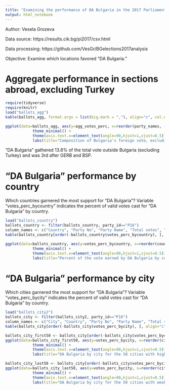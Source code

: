 ```yaml
---
title: "Examining the performance of DA Bulgaria in the 2017 Parliamentary elections outside Bulgaria"
output: html_notebook
---
```


Author: Vesela Grozeva

Data source: https://results.cik.bg/pi2017/csv.html 

Data processing: https://github.com/VesGr/BGelections2017analysis 

Objective: Examine which locations favored "DA Bulgaria." 

# Aggregate performance in sections abroad, excluding Turkey


```r
require(tidyverse)
require(knitr)
load("ballots_agg")
kable(ballots_agg, format.args = list(big.mark = ","), align="c", col.names=c("Valid votes", "Votes per party", "Party No", "Party Name", "Percentage of valid votes")) 

```

```r
ggplot(data=ballots_agg, aes(y=agg_votes_perc, x=reorder(party_names, -agg_votes_perc))) + geom_bar(stat="identity") + 
            theme_minimal() + 
            theme(axis.text.x=element_text(angle=90,hjust=1,vjust=0.5)) +
            labs(title="Composition of Bulgaria's foreign vote, excluding Turkey", x="Party", y="Percent of valid votes cast")
```

"DA Bulgaria" gathered 13.8% of the total vote outside Bulgaria (excluding Turkey) and was 3rd after GERB and BSP.

# "DA Bulgaria" performance by country

Which countries garnered the most support for "DA Bulgaria"? Variable "votes_perc_bycountry" indicates the percent of valid votes cast for 
"DA Bulgaria" by country. 

```r
load("ballots_country")
ballots_country <- filter(ballots_country, party_id=="P16")
column_names <- c("Country", "Party No", "Party Name", "Total votes", "Valid votes", "Votes per party", "Percentage of valid votes" )
kable(ballots_country[order(-ballots_country$votes_perc_bycountry), ], align="c", col.names=column_names)
```

```r
ggplot(data=ballots_country, aes(y=votes_perc_bycountry, x=reorder(country, -votes_perc_bycountry))) + geom_bar(stat="identity") + 
            theme_minimal() + 
            theme(axis.text.x=element_text(angle=90,hjust=1,vjust=0.5)) +
            labs(title="Percent of the vote earned by DA Bulgaria by country", x="Country", y="Percent of valid votes cast")
```

# "DA Bulgaria" performance by city

Which cities garnered the most support for "DA Bulgaria"? Variable "votes_perc_bycity" indicates the percent of valid votes cast for 
"DA Bulgaria" by country. 

```r
load("ballots_city2")
ballots_city <- filter(ballots_city2, party_id=="P16")
column_names <- c("City", "Country", "Party No", "Party Name", "Total votes", "Valid votes", "Votes per party", "Percentage of valid votes" ) 
kable(ballots_city[order(-ballots_city$votes_perc_bycity), ], align="c", col.names = column_names) 
```


```r
ballots_city_first50 <- ballots_city[order(-ballots_city$votes_perc_bycity), ][c(1:50) , ]
ggplot(data=ballots_city_first50, aes(y=votes_perc_bycity, x=reorder(city, -votes_perc_bycity))) + geom_bar(stat="identity") + 
            theme_minimal() + 
            theme(axis.text.x=element_text(angle=90,hjust=1,vjust=0.5)) +
            labs(title="DA Bulgaria by city for the 50 cities with highest support", x="City", y="Percent of valid votes cast")
```


```r
ballots_city_last50 <- ballots_city[order(-ballots_city$votes_perc_bycity), ][c(242:292) , ]
ggplot(data=ballots_city_last50, aes(y=votes_perc_bycity, x=reorder(city, -votes_perc_bycity))) + geom_bar(stat="identity") + 
            theme_minimal() + 
            theme(axis.text.x=element_text(angle=90,hjust=1,vjust=0.5)) +
            labs(title="DA Bulgaria by city for the 50 cities with weakest support", x="City", y="Percent of valid votes cast")
```


